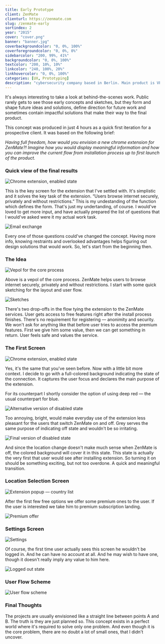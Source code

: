 ```yaml
---
title: Early Prototype
client: ZenMate
clienturl: https://zenmate.com
slug: /zenmate-early
sortindex: 2
year: "2015"
cover: "cover.png"
banner: "banner.jpg"
coverbackgroundcolor: "0, 0%, 100%"
coverforegroundcolor: "0, 0%, 0%"
sidebarcolor: "200, 99%, 41%"
backgroundcolor: "0, 0%, 100%"
textcolor: "200, 10%, 10%"
linkcolor: "240, 100%, 20%"
linkhovercolor: "0, 0%, 100%"
categories: [UX, Prototyping]
description: "cybersecurity company based in Berlin. Main product is VPN service and clients for desktop and mobile platforms."
---
```



It's always interesting to take a look at behind-the-scenes work. Public rarely gets to see those early concepts and sketches, but they form and shape future ideas and solutions, define direction for future work and sometimes contain impactful solutions that make their way to the final product.

This concept was produced in just 4 hours as a quick first iteration for a prospective client. It was based on the following brief:

_Having full freedom, how would you envision a new chrome extension for ZenMate?! Imagine how you would display meaningful information and how you can improve the current flow from installation process up to first launch of the product._

### Quick view of the final results

![Chrome extension, enabled state](./final.png)

This is the key screen for the extension that I've settled with. It's simplistic and it solves the key task of the extension. “Users browse internet securely, privately and without restrictions.” This is my undestanding of the function which defines the form. That's just my undertanding, of course. I would've loved to get more input, and have actually prepared the list of questions that I would've asked were it my actual work task.

![Email exchange](./email.png)

Every one of those questions could've changed the concept. Having more info, knowing restraints and overlooked advantages helps figuring out design solutions that would work. So, let's start from the beginning then.

### The Idea

![Vepol for the core process](./vepol.png)

Above is a vepol of the core process. ZenMate helps users to browse internet securely, privately and without restrictions. I start with some quick sketching for the layout and user flow.

![Sketches](./sketches.png)

There's two drop-offs in the flow tying the extension to the ZenMate services. User gets access to free features right after the install process finishes. There's no requirement for registering — anonimity and security. We won't ask for anything like that before user tries to access the premium features. First we give him some value, then we can get something in return. User feels safe and values the service.

### The First Screen

![Chrome extension, enabled state](./final.png)

Yes, it's the same that you've seen before. Now with a little bit more context. I decide to go with a full-colored background indicating the state of the connection. It captures the user focus and declares the main purpose of the extension.

For its counterpart I shortly consider the option of using deep red — the usual counterpart for blue.

![Alternative version of disabled state](./disabledAlt.png)

Too annoying, bright, would make everyday use of the extension less pleasant for the users that switch ZenMate on and off. Grey serves the same purpose of indicating off state and wouldn't be so irritating.

![Final version of disabled state](./disabled.png)

And since the location change doesn't make much sense when ZenMate is off, the colored background will cover it in this state. This state is actually the very first that user would see after installing extension. So turning it on should be something exciting, but not too overdone. A quick and meaningful transition.

<Transition />

### Location Selection Screen

![Extension popup — country list](./countryList.png)

After the first few free options we offer some premium ones to the user. If the user is interested we take him to premium subscription landing.

![Premium offer](./premiumOffer.png)

### Settings Screen

![Settings](./settings.png)

Of course, the first time user actually sees this screen he wouldn't be logged in. And he can have no account at all. And he may wish to have one, though it doesn't really imply any value to him here.

![Logged out state](./loggedOut.png)

### User Flow Scheme

![User flow scheme](./flow.png)

### Final Thoughts

The projects are usually envisioned like a straight line between points A and B. The truth is they are just planned so. This concept exists in a perfect world where it's required to solve only one problem. And even though it is the core problem, there are no doubt a lot of small ones, that I didn't uncover.
